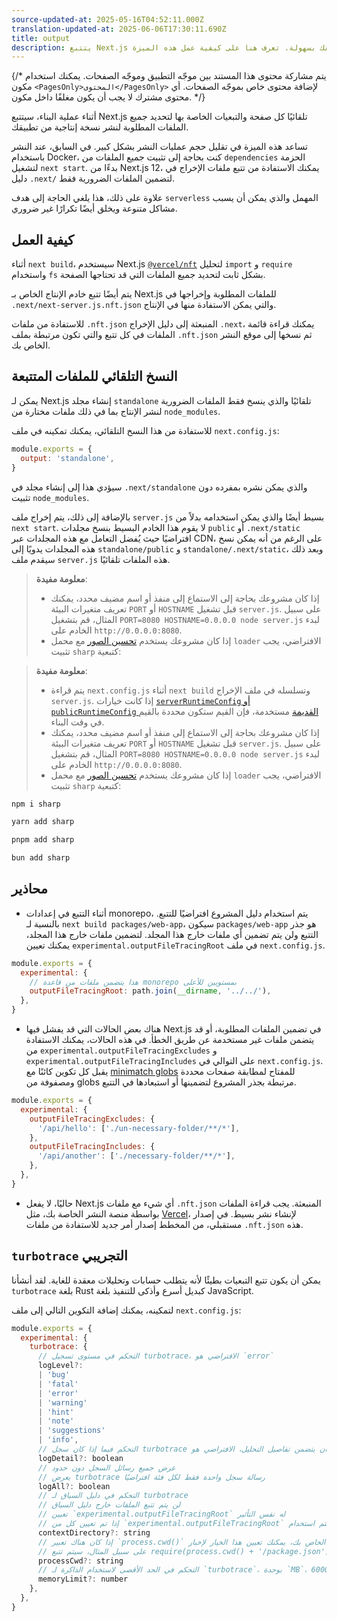 ```yaml
---
source-updated-at: 2025-05-16T04:52:11.000Z
translation-updated-at: 2025-06-06T17:30:11.690Z
title: output
description: يتتبع Next.js تلقائيًا الملفات المطلوبة لكل صفحة لتمكين نشر تطبيقك بسهولة. تعرف هنا على كيفية عمل هذه الميزة.
---
```


{/* يتم مشاركة محتوى هذا المستند بين موجّه التطبيق وموجّه الصفحات. يمكنك استخدام مكون `<PagesOnly>المحتوى</PagesOnly>` لإضافة محتوى خاص بموجّه الصفحات. أي محتوى مشترك لا يجب أن يكون مغلفًا داخل مكون. */}

أثناء عملية البناء، سيتتبع Next.js تلقائيًا كل صفحة والتبعيات الخاصة بها لتحديد جميع الملفات المطلوبة لنشر نسخة إنتاجية من تطبيقك.

تساعد هذه الميزة في تقليل حجم عمليات النشر بشكل كبير. في السابق، عند النشر باستخدام Docker، كنت بحاجة إلى تثبيت جميع الملفات من `dependencies` الحزمة لتشغيل `next start`. بدءًا من Next.js 12، يمكنك الاستفادة من تتبع ملفات الإخراج في دليل `.next/` لتضمين الملفات الضرورية فقط.

علاوة على ذلك، هذا يلغي الحاجة إلى هدف `serverless` المهمل والذي يمكن أن يسبب مشاكل متنوعة ويخلق أيضًا تكرارًا غير ضروري.

## كيفية العمل

أثناء `next build`، سيستخدم Next.js [`@vercel/nft`](https://github.com/vercel/nft) لتحليل `import` و `require` واستخدام `fs` بشكل ثابت لتحديد جميع الملفات التي قد تحتاجها الصفحة.

يتم أيضًا تتبع خادم الإنتاج الخاص بـ Next.js للملفات المطلوبة وإخراجها في `.next/next-server.js.nft.json` والتي يمكن الاستفادة منها في الإنتاج.

للاستفادة من ملفات `.nft.json` المنبعثة إلى دليل الإخراج `.next`، يمكنك قراءة قائمة الملفات في كل تتبع والتي تكون مرتبطة بملف `.nft.json` ثم نسخها إلى موقع النشر الخاص بك.

## النسخ التلقائي للملفات المتتبعة

يمكن لـ Next.js إنشاء مجلد `standalone` تلقائيًا والذي ينسخ فقط الملفات الضرورية لنشر الإنتاج بما في ذلك ملفات مختارة من `node_modules`.

للاستفادة من هذا النسخ التلقائي، يمكنك تمكينه في ملف `next.config.js`:

```js filename="next.config.js"
module.exports = {
  output: 'standalone',
}
```

سيؤدي هذا إلى إنشاء مجلد في `.next/standalone` والذي يمكن نشره بمفرده دون تثبيت `node_modules`.

بالإضافة إلى ذلك، يتم إخراج ملف `server.js` بسيط أيضًا والذي يمكن استخدامه بدلاً من `next start`. لا يقوم هذا الخادم البسيط بنسخ مجلدات `public` أو `.next/static` افتراضيًا حيث يُفضل التعامل مع هذه المجلدات عبر CDN، على الرغم من أنه يمكن نسخ هذه المجلدات يدويًا إلى `standalone/public` و `standalone/.next/static`، وبعد ذلك سيقدم ملف `server.js` هذه الملفات تلقائيًا.

<AppOnly>

> **معلومة مفيدة**:
>
> - إذا كان مشروعك بحاجة إلى الاستماع إلى منفذ أو اسم مضيف محدد، يمكنك تعريف متغيرات البيئة `PORT` أو `HOSTNAME` قبل تشغيل `server.js`. على سبيل المثال، قم بتشغيل `PORT=8080 HOSTNAME=0.0.0.0 node server.js` لبدء الخادم على `http://0.0.0.0:8080`.
> - إذا كان مشروعك يستخدم [تحسين الصور](/docs/app/building-your-application/optimizing/images) مع محمل `loader` الافتراضي، يجب تثبيت `sharp` كتبعية:

</AppOnly>

<PagesOnly>

> **معلومة مفيدة**:
>
> - يتم قراءة `next.config.js` أثناء `next build` وتسلسله في ملف الإخراج `server.js`. إذا كانت خيارات [`serverRuntimeConfig` أو `publicRuntimeConfig` القديمة](/docs/pages/api-reference/next-config-js/runtime-configuration) مستخدمة، فإن القيم ستكون محددة بالقيم في وقت البناء.
> - إذا كان مشروعك بحاجة إلى الاستماع إلى منفذ أو اسم مضيف محدد، يمكنك تعريف متغيرات البيئة `PORT` أو `HOSTNAME` قبل تشغيل `server.js`. على سبيل المثال، قم بتشغيل `PORT=8080 HOSTNAME=0.0.0.0 node server.js` لبدء الخادم على `http://0.0.0.0:8080`.
> - إذا كان مشروعك يستخدم [تحسين الصور](/docs/pages/building-your-application/optimizing/images) مع محمل `loader` الافتراضي، يجب تثبيت `sharp` كتبعية:

</PagesOnly>

```bash filename="Terminal"
npm i sharp
```

```bash filename="Terminal"
yarn add sharp
```

```bash filename="Terminal"
pnpm add sharp
```

```bash filename="Terminal"
bun add sharp
```

## محاذير

- أثناء التتبع في إعدادات monorepo، يتم استخدام دليل المشروع افتراضيًا للتتبع. بالنسبة لـ `next build packages/web-app`، سيكون `packages/web-app` هو جذر التتبع ولن يتم تضمين أي ملفات خارج هذا المجلد. لتضمين ملفات خارج هذا المجلد، يمكنك تعيين `experimental.outputFileTracingRoot` في ملف `next.config.js`.

```js filename="packages/web-app/next.config.js"
module.exports = {
  experimental: {
    // هذا يتضمن ملفات من قاعدة monorepo بمستويين للأعلى
    outputFileTracingRoot: path.join(__dirname, '../../'),
  },
}
```

- هناك بعض الحالات التي قد يفشل فيها Next.js في تضمين الملفات المطلوبة، أو قد يتضمن ملفات غير مستخدمة عن طريق الخطأ. في هذه الحالات، يمكنك الاستفادة من `experimental.outputFileTracingExcludes` و `experimental.outputFileTracingIncludes` على التوالي في `next.config.js`. يقبل كل تكوين كائنًا مع [minimatch globs](https://www.npmjs.com/package/minimatch) للمفتاح لمطابقة صفحات محددة ومصفوفة من globs مرتبطة بجذر المشروع لتضمينها أو استبعادها في التتبع.

```js filename="next.config.js"
module.exports = {
  experimental: {
    outputFileTracingExcludes: {
      '/api/hello': ['./un-necessary-folder/**/*'],
    },
    outputFileTracingIncludes: {
      '/api/another': ['./necessary-folder/**/*'],
    },
  },
}
```

- حاليًا، لا يفعل Next.js أي شيء مع ملفات `.nft.json` المنبعثة. يجب قراءة الملفات بواسطة منصة النشر الخاصة بك، مثل [Vercel](https://vercel.com)، لإنشاء نشر بسيط. في إصدار مستقبلي، من المخطط إصدار أمر جديد للاستفادة من ملفات `.nft.json` هذه.

## `turbotrace` التجريبي

يمكن أن يكون تتبع التبعيات بطيئًا لأنه يتطلب حسابات وتحليلات معقدة للغاية. لقد أنشأنا `turbotrace` بلغة Rust كبديل أسرع وأذكى للتنفيذ بلغة JavaScript.

لتمكينه، يمكنك إضافة التكوين التالي إلى ملف `next.config.js`:

```js filename="next.config.js"
module.exports = {
  experimental: {
    turbotrace: {
      // التحكم في مستوى تسجيل turbotrace، الافتراضي هو `error`
      logLevel?:
      | 'bug'
      | 'fatal'
      | 'error'
      | 'warning'
      | 'hint'
      | 'note'
      | 'suggestions'
      | 'info',
      // التحكم فيما إذا كان سجل turbotrace يجب أن يتضمن تفاصيل التحليل، الافتراضي هو `false`
      logDetail?: boolean
      // عرض جميع رسائل السجل دون حدود
      // يعرض turbotrace رسالة سجل واحدة فقط لكل فئة افتراضيًا
      logAll?: boolean
      // التحكم في دليل السياق لـ turbotrace
      // لن يتم تتبع الملفات خارج دليل السياق
      // تعيين `experimental.outputFileTracingRoot` له نفس التأثير
      // إذا تم تعيين كل من `experimental.outputFileTracingRoot` وهذا الخيار، سيتم استخدام `experimental.turbotrace.contextDirectory`
      contextDirectory?: string
      // إذا كان هناك تعبير `process.cwd()` في الكود الخاص بك، يمكنك تعيين هذا الخيار لإخبار `turbotrace` بقيمة `process.cwd()` أثناء التتبع.
      // على سبيل المثال، سيتم تتبع require(process.cwd() + '/package.json') كـ require('/path/to/cwd/package.json')
      processCwd?: string
      // التحكم في الحد الأقصى لاستخدام الذاكرة لـ `turbotrace`، بوحدة `MB`، الافتراضي هو `6000`.
      memoryLimit?: number
    },
  },
}
```